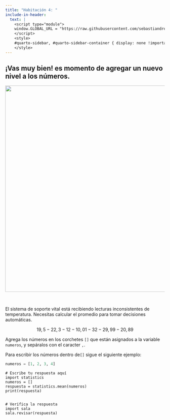 ```yaml
---
title: "Habitación 4: "
include-in-header:
  text: |
    <script type="module">
    window.GLOBAL_URL = "https://raw.githubusercontent.com/sebastiandres/pyscape/refs/heads/main/quarto/rooms/sala_04.py";
    </script>
    <style>
    #quarto-sidebar, #quarto-sidebar-container { display: none !important; }
    </style>
---
```


<h2>
¡Vas muy bien! es momento de agregar un nuevo nivel a los números.
</h2>

<center>
<img src="./sala_04.png" width="650">
</center>

<br/>

El sistema de soporte vital está recibiendo lecturas inconsistentes de temperatura. Necesitas calcular el promedio para tomar decisiones automáticas.

$$
19,5 - 22,3 - 12 - 10,01 - 32 - 29,99 - 20,89
$$

<div class="alert alert-info">
Agrega los números en los corchetes `[]` que están asignados a la variable `numeros`, y sepáralos con el caracter `,`.
</div>

::: {.callout-tip title="Pista" collapse="true"}

Para escribir los números dentro de`[]` sigue el siguiente ejemplo:
```python 
numeros = [1, 2, 3, 4]
```
:::

```pyodide-python
# Escribe tu respuesta aquí
import statistics
numeros = []
respuesta = statistics.mean(numeros)
print(respuesta)


# Verifica la respuesta
import sala
sala.revisar(respuesta)
```